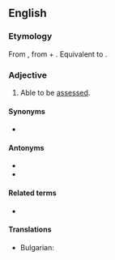 ==English==

===Etymology===
From {{inh|en|enm|assessable}}, from {{der|en|enm|assessen|t=to assess}} + {{m|enm|-able|t=-able}}. Equivalent to {{suf|en|assess|able}}.

===Adjective===
{{en-adj}}

# Able to be [[assess]]ed.

====Synonyms====
* {{l|en|measurable}}

====Antonyms====
* {{l|en|unassessable}}
* {{l|en|nonassessable}}

====Related terms====
* {{l|en|assessability}}

====Translations====
{{trans-top|able to be assessed}}
* Bulgarian: {{t|bg|облагаем}}
{{trans-mid}}
{{trans-bottom}}